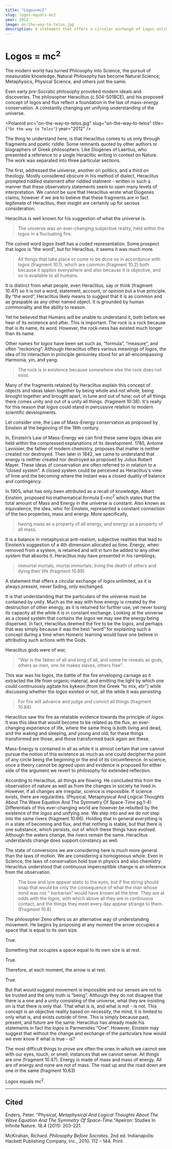 ```yaml
---
title: "Logos=mc2"
slug: logos-equals-mc2
year: 2012
image: on-the-way-to-telos.jpg
description: A statement that offers a circular exchange of Logos unlimited, as it is always present, never fading, only exchanged.
---
```




# Logos = mc<sup>2</sup>

The modern world has turned Philosophy into Science, the pursuit of measurable knowledge. Natural Philosophy has become Natural Science; Metaphysics, Physical Science, and others just the same.

Even early pre-Socratic philosophy provoked modern ideals and discoveries. The philosopher Heraclitus (c.504-501BCE), and his proposed concept of logos and flux reflect a foundation in the law of mass-energy conservation. A constantly changing yet unifying understanding of the universe.

<Polaroid
  src="on-the-way-to-telos.jpg"
  slug="on-the-way-to-telos"
  title={`"On the way to Telos"`}
  year="2012" />

The thing to understand here, is that Heraclitus comes to us only through fragments and poetic riddle. Some remnants quoted by other authors or biographers of Greek philosophers. Like Diogenes of Laertius, who presented a reference to a single Heraclitic writing in context on Nature. The work was separated into three particular sections.

The first, addressed the universe, another on politics, and a third on theology. Mostly considered obscure in his method of dialect, Heraclitus prompted riddled statement after riddled statment - written in such a manner that these observatory statements seem to open many levels of interpretation. We cannot be sure that Heraclitus wrote what Diogenes claims, however if we are to believe that these fragments are in fact legitimate of Heraclitus, their insight are certainly up for serious consideration.

Heraclitus is well known for his suggestion of what the universe is.

> The universe was an ever-changing subjective reality, held within the logos in a fluctuating fire.

The coined word _logos_ itself has a coded representation. Some prospect that _logos_ is “the word”, but for Heraclitus, it seems it was much more.

> All things that take place or come to be done so in accordance with _logos_ (fragment 10.1), which are common (fragment 10.2) both because it applies everywhere and also because it is objective, and so is available to all humans.

It is distinct from what people, even Heraclitus, say or think (fragment 10.47) so it is not a word, statement, account, or opinion but a true principle. By “the word”, Heraclitus likely means to suggest that it is as common and as graspable as any other named object. It is grounded by human commonality and the ability to reason.

Yet he believed that Humans will be unable to understand it, both before we hear of its existence and after. This is important. The rock is a rock because that is its name, its word. However, the rock-ness has existed much longer than its name.

Other names for _logos_ have been set such as, “formula”, “measure”, and often “reckoning”. Although Heraclitus offers various meanings of _logos_, the idea of its interaction in principle geniuinley stood for an all-encompassing Harmonia, yin, and yang.

> The rock is in existence because somewhere else the rock does not exist.

Many of the fragments retained by Heraclitus explain this concept of objects and ideas taken together by being whole and not whole, being brought together and brought apart, in tune and out of tune; out of all things there comes unity and out of a unity all things. (fragment 10:38). It's really for this reason that _logos_ could stand in percussive relation to modern scientific developments.

Let consider one, the Law of Mass-Energy conservation as proposed by Einstein at the beginning of the 19th century.

In, Einstein’s Law of Mass-Energy we can find these same _logos_ ideas are held within the compressed explanations of its development. 1785, Antoine Lavoisier, the father of modern chemistry, proposes that matter is neither created nor destroyed. Then later in 1842, we came to understand that energy is neither created nor destroyed as proposed by Julius Robert Mayer. These ideas of conservation are often referred to in relation to a “closed system”. A closed system could be perceived as Heraclitus's view of time and the becoming where the instant was a closed duality of balance and contingency.

In 1905, what has only been attributed as a recall of knowledge, Albert Einstein, proposed his mathematical formula E=mc<sup>2</sup> which states that the total amount of Mass and Energy in the universe is constant. Also known as equivalence, the idea, whic for Einstein, represented a constant connection of the two properties, mass and energy. More specifically,

> having mass as a property of all energy, and energy as a property of all mass.

It is a balance in metaphysical anti-realism, subjective realities that lead to Einstein’s suggestion of a 4th dimension allocated as time. Energy, when removed from a system, is retained and will in turn be added to any other system that absorbs it. Heraclitus may have presented in his ramblings;

> immortal mortals, mortal immortals, living the death of others and dying their life (fragment 10.89).

A statement that offers a circular exchange of _logos_ unlimited, as it is always present, never fading, only exchanged.

It is that understanding that the particulars of the universe must be contained by unity. Much as the way with how energy is created by the destruction of other energy, as it is returned for further use, yet never losing its capacity all the while it is in constant exchange. Looking at the universe as a closed system that contains the _logos_ we may see the energy being dispersed. In fact, Heraclitus deemed the fire to be the _logos_, and perhaps that was simply because it was the best “word” for explaining such a concept during a time when Homeric learning would have one believe in attributing such actions with the Gods.

Heraclitus gods were of war,

> "War is the father of all and king of all, and some he reveals as gods, others as men, one he makes slaves, others free".

This war was his _logos_, the battle of the fire enveloping carnage as it extracted the life from organic material, and emitting the light by which one could continuously agitate his kykeon (from the Greek "to mix, stir") while discussing whether the _logos_ existed or not, all the while it was persisting.

> For fire will advance and judge and convict all things (fragment 10.84).

Heraclitus saw the fire as relatable evidence towards the principle of _logos_. It was this idea that would become to be related as the flux, an ever-changing experience of life, where the same thing is both living and dead, and the waking and sleeping, and young and old; for these things transformed are those, and those transformed back again are these.

Mass-Energy is contained in all as while it is almost certain that one cannot pursue the notion of this existence as much as one could decipher the point of any circle being the beginning or the end of its circumference. In science, once a theory cannot be agreed upon and evidence is proposed for either side of the argument we revert to philosophy for extended reflection.

According to Heraclitus, all things are flowing. He concluded this from the observation of nature as well as from the changes in society he lived in. However, if all changes are irregular, science is impossible. If science exists, there are regularities. (Physical, Metaphysical And Logical Thoughts About The Wave Equation And The Symmetry Of Space-Time pg.1-4) Differentials of this ever-changing world are however be rebutted by the existence of the _logos_ and unifying one. We step into and we do not step into the same rivers (fragment 10.66). Holding that in general everything is in a state of becoming and flux, and that nothing is stable, but that there is one substance, which persists, out of which these things have evolved. Although the waters change, the rivers remain the same. Heraclitus understands change does support constancy as well.

The state of conversions we are considering here is much more general than the laws of motion. We are considering a homogonous whole. Even in Science, the laws of conservation hold true in physics and also chemistry. Heraclitus understood that continuous imperceptible change is an inference from the observation.

> The bow and lyre appear static to the eyes, but if the string should snap that would be only the consequence of what the man whose mind was not “ barbarian” would have known all the time. They are at odds with the _logos_, with which above all they are in continuous contact, and the things they meet every day appear strange to them. (Fragment 10.8)

The philosopher Zeno offers us an alternative way of understanding movement. He begins by proposing at any moment the arrow occupies a space that is equal to its own size.

True.
<br/>

Something that occupies a space equal to its own size is at rest.

True.
<br/>

Therefore, at each moment, the arrow is at rest.

True.
<br/>


But that would suggest movement is impossible and our senses are not to be trusted and the only truth is “being”. Although they do not disagree that there is a one and a unity consisting of the universe, what they are insisting on is that there is only that. That what is is, and what is not - is not. This concept is an objective reality based on necessity, the mind, it is limited to only what is, and exists outside of time. This is simply because past, present, and future are the same. Heraclitus has already made his statements in fact the _logos_ is Parmenides “One”. However, Einstein may suggest that without the change and exchange of the particulars how would we ever know if what is true - is?

The most difficult things to prove are often the ones in which we cannot see with our eyes, touch, or smell; instances that we cannot sense. All things are one (fragment 10.47). Energy is made of mass and mass of energy. All are of energy and none are not of mass. The road up and the road down are one in the same (fragment 10.63)

_Logos_ equals mc<sup>2</sup>.

* * *

## **Cited**

Enders, Peter. <cite>"Physical, Metaphysical And Logical Thoughts About The Wave Equation And The Symmetry Of Space-Time."</cite>Apeiron: Studies In Infinite Nature. 18.4 (2011): 203-221.

McKirahan, Richard. <cite>Philosophy Before Socrates</cite>. 2nd ed. Indianapolis: Hackett Publishing Company, Inc., 2010\. 112 – 144\. Print.
